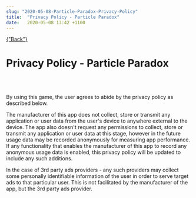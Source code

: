 ```yaml
---
slug: "2020-05-08-Particle-Paradox-Privacy-Policy"
title:  "Privacy Policy - Particle Paradox"
date:   2020-05-08 13:42 +1100
---
```


<div className="blogpage">
    <a href={"/blog"} smooth duration={1000}>
    {"Back"}
    </a>
</div>

<div className="blogText">

# Privacy Policy - Particle Paradox
<br/>
<br/>

By using this game, the user agrees to abide by the privacy policy as described below.

The manufacturer of this app does not collect, store or transmit any application or user data from the user's device to anywhere external to the device. The app also doesn't request any permissions to collect, store or transmit any application or user data at this stage, however in the future usage data may be recorded anonymously for measuring app performance. If any functionality that enables the manufacturer of this app to record any anonymous usage data is enabled, this privacy policy will be updated to include any such additions.

In the case of 3rd party ads providers - any such providers may collect some personally identifiable information of the user in order to serve target ads to that particular user. This is not facilitated by the manufacturer of the app, but the 3rd party ads provider.

</div>